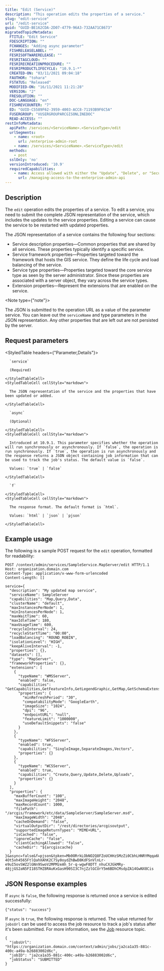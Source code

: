 ```yaml
---
title: "Edit (Service)"
description: "This operation edits the properties of a service."
slug: "edit-service"
url: "/edit-service"
guid: "GUID-BE162CDA-2D07-4779-96A3-732AA71C8673"
migratedTopicMetadata:
  FTITLE: "Edit Service"
  FDESCRIPTION: ""
  FCHANGES: "Adding async parameter"
  FISHRELEASELABEL: ""
  FESRISOFTWARERELEASE: ""
  FESRITAGCLOUD: ""
  FESRIRECREATIONPROCEDURE: ""
  FESRIPRODUCTLIFECYCLE: "10.9.1-*"
  CREATED-ON: "03/11/2021 09:04:18"
  FAUTHOR: "tohara"
  FSTATUS: "Released"
  MODIFIED-ON: "16/11/2021 11:21:28"
  VERSION: "2"
  FRESOLUTION: ""
  DOC-LANGUAGE: "en"
  FISHREVCOUNTER: "7"
  ED: "GUID-C5589F62-3959-4003-ACC8-71193B9F6C5A"
  FUSERGROUP: "VUSERGROUPARCGISONLINEDOC"
  READ-ACCESS: ""
restInfoMetadata:
  apiPath: /services/<ServiceName>.<ServiceType>/edit
  urlSegments:
    - name: <root>
      url: /enterprise-admin-root
    - name: /services/<ServiceName>.<ServiceType>/edit
  methods:
    - post
  sslOnly: 'no'
  versionIntroduced: '10.9'
  requiredCapabilities:
    - name: Access allowed with either the "Update", "Delete", or "Security and infrastructure" privileges, or the Publisher role
      url: /managing-access-to-the-enterprise-admin-api
---
```


## Description

The `edit` operation edits the properties of a service. To edit a service, you need to submit the complete JSON representation of the service, which includes the updates to the service properties. Editing a service can cause the service to be restarted with updated properties.

The JSON representation of a service contains the following four sections:

- Service description properties—Common properties that are shared by all services. These properties typically identify a specific service.
- Service framework properties—Properties targeted toward the framework that hosts the GIS service. They define the life cycle and load balancing of the service.
- Service type properties—Properties targeted toward the core service type as seen by the server administrator. Since these properties are associated with a server object, they vary across the service types.
- Extension properties—Represent the extensions that are enabled on the service.

<Note type={"note"}>

The JSON is submitted to the operation URL as a value of the parameter service. You can leave out the `serviceName` and type parameters in the JSON representation. Any other properties that are left out are not persisted by the server.

</Note>


## Request parameters

<StyledTable headers={"Parameter,Details"}>
  <StyledTableRow>
    <StyledTableCell cellStyle="markdown">

      `service` 

      (Required)

    </StyledTableCell>
    <StyledTableCell cellStyle="markdown">

      The JSON representation of the service and the properties that have been updated or added.

    </StyledTableCell>
  </StyledTableRow>
  <StyledTableRow>
    <StyledTableCell cellStyle="markdown">

      `async` 

      (Optional)

    </StyledTableCell>
    <StyledTableCell cellStyle="markdown">

      Introduced at 10.9.1. This parameter specifies whether the operation will run synchronously or asynchronously. If `false`, the operation is run synchronously. If `true`, the operation is run asynchronously and the response returns a JSON object containing job information that can be used to track the job's status. The default value is `false`.

      Values: `true` | `false`

    </StyledTableCell>
  </StyledTableRow>
  <StyledTableRow>
    <StyledTableCell cellStyle="markdown">

      `f` 

    </StyledTableCell>
    <StyledTableCell cellStyle="markdown">

      The response format. The default format is `html`.

      Values: `html` | `json` | `pjson`

    </StyledTableCell>
  </StyledTableRow>
</StyledTable>


## Example usage

The following is a sample POST request for the `edit` operation, formatted for readability:

```other
POST /context/admin/services/SampleService.MapServer/edit HTTP/1.1
Host: organization.domain.com
Content-Type: application/x-www-form-urlencoded
Content-Length: []

service={
  "description": "My updated map service",
  "serviceName": SampleServer
  "capabilities": "Map,Query,Data",
  "clusterName": "default",
  "maxInstancesPerNode": 1,
  "minInstancesPerNode": 1,
  "maxWaitTime": 60,
  "maxIdleTime": 180,
  "maxUsageTime": 600,
  "recycleInterval": 24,
  "recycleStartTime": "00:00",
  "loadBalancing": "ROUND_ROBIN",
  "isolationLevel": "HIGH",
  "keepAliveInterval": -1,
  "properties": {},
  "datasets": [],
  "type": "MapServer",
  "frameworkProperties": {},
  "extensions": [
    {
      "typeName": "WMSServer",
      "enabled": false,
      "capabilities": "GetCapabilities,GetFeatureInfo,GetLegendGraphic,GetMap,GetSchemaExtension,GetStyles",
      "properties": {
        "minRefreshPeriod": "30",
        "compatabilityMode": "GoogleEarth",
        "imageSize": "1024",
        "dpi": "96",
        "endpointURL": "null",
        "featureLimit": "1000000",
        "useDefaultSnippets": "false"
      }
    },
    {
      "typeName": "WFSServer",
      "enabled": true,
      "capabilities": "SingleImage,SeparateImages,Vectors",
      "properties": {}
    },
    {
      "typeName": "WCSServer",
      "enabled": true,
      "capabilities": "Create,Query,Update,Delete,Uploads",
      "properties": {}
    }
  ],
  "properties": {
    "maxBufferCount": "100",
    "maxImageHeight": "2048",
    "maxRecordCount": 1000,
    "filePath": "/arcgis/framework/etc/data/SampleServer/SampleServer.msd",
    "maxImageWidth": "2048",
    "cacheOnDemand": "false",
    "virtualOutputDir": "/rest/directories/arcgisoutput",
    "supportedImageReturnTypes": "MIME+URL",
    "isCached": "false",
    "ignoreCache": "false",
    "clientCachingAllowed": "false",
    "cacheDir": "${arcgiscache}
  }
}&async=false&f=pjson&tpken=Mb0ORrkLObNO2Q8FZoUCHHzSMzZi0CbhLHNRYMqqa6URG_ojQJF3rNsJAfRB23MyCrLwSmuaHPUo4AEIrUuoH1-4Ot5xh4565FtlQahXAhK2C7Sy0oydZhBwD8KdFSnVlnLr-e9uI5ovSWZ2lGNn9SwoV2MPMzeAh_5r-q-wgwF8DTT_nhuCXJGkMRy-48jjGS2aN5FI18STHZ8RAuKxGasH90SI3C7njZzlGCUrY5m6BDhCMsdpZA14GwNX8Cis

```

## JSON Response examples

If `async` is `false`, the following response is returned once a service is edited successfully:

```other
{"status": "success"}
```

If `async` is `true`, the following response is returned. The value returned for `jobsUrl` can be used to access the job resource to track a job's status after it's been submitted. For more information, see the [Job](/job) resource topic.

```other
{
  "jobsUrl": "https://organization.domain.com/context/admin/jobs/ja2ca1a35-881c-400c-a49a-b26883002d6c",
  "jobID": "ja2ca1a35-881c-400c-a49a-b26883002d6c",
  "jobStatus": "SUBMITTED"
}
```